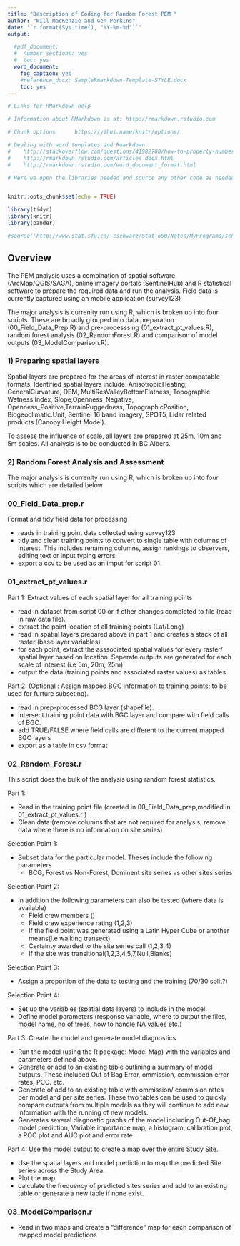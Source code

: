 ---
title: "Description of Coding for Random Forest PEM "
author: "Will MacKenzie and Gen Perkins"
date: '`r format(Sys.time(), "%Y-%m-%d")`'
output:

  #pdf_document:
  #  number_sections: yes
  #  toc: yes
  word_document:
    fig_caption: yes
    #reference_docx: SampleRmarkdown-Template-STYLE.docx
    toc: yes
---


```{r setup, include=FALSE}

# Links for RMarkdown help

# Information about RMarkdown is at: http://rmarkdown.rstudio.com

# Chunk options      https://yihui.name/knitr/options/

# Dealing with word templates and Rmarkdown
#    http://stackoverflow.com/questions/41982700/how-to-properly-number-headings-in-word-from-a-rmarkdown-document
#    http://rmarkdown.rstudio.com/articles_docx.html   
#    http://rmarkdown.rstudio.com/word_document_format.html

# Here we open the libraries needed and source any other code as needed


knitr::opts_chunk$set(echo = TRUE)

library(tidyr)
library(knitr)
library(pander)

#source('http://www.stat.sfu.ca/~cschwarz/Stat-650/Notes/MyPrograms/schwarz.functions.r')


```

## Overview 

The PEM analysis uses a combination of spatial software (ArcMap/QGIS/SAGA), online imagery portals (SentinelHub) and R statistical software to prepare the required data and run the analysis. Field data is currently captured using an mobile application (survey123)

The major analysis is currenlty run using R, which is broken up into four scripts. These are broadly grouped into data preparation (00_Field_Data_Prep.R) and pre-processsing (01_extract_pt_values.R), random forest analysis (02_RandomForest.R) and comparison of model outputs (03_ModelComparison.R). 


### 1) Preparing spatial layers 

Spatial layers are prepared for the areas of interest in raster compatable formats. Identified spatial layers include: AnisotropicHeating, GeneralCurvature, DEM,  MultiResValleyBottomFlatness, Topographic Wetness Index, Slope,Openness_Negative,
Openness_Positive,TerrainRuggedness, TopographicPosition, Biogeoclimatic.Unit, Sentinel 16 band imagery, SPOT5, Lidar related products (Canopy Height Model). 

To assess the influence of scale, all layers are prepared at 25m, 10m and 5m scales. All analysis is to be conducted in BC Albers.



### 2) Random Forest Analysis and Assessment 

The major analysis is currenlty run using R, which is broken up into four scripts which are detailed below


### 00_Field_Data_prep.r 
Format and tidy field data for processing 

- reads in training point data collected using survey123 
- tidy and clean training points to convert to single table with columns of interest. This includes renaming columns, assign rankings to observers, editing text or input typing errors. 
- export a csv to be used as an imput for script 01. 


### 01_extract_pt_values.r

Part 1: Extract values of each spatial layer for all training points 

- read in dataset from script 00 or if other changes completed to file (read in raw data file). 
- extract the point location of all training points (Lat/Long) 
- read in spatial layers prepared above in part 1 and creates a stack of all raster (base layer variables) 
- for each point, extract the asssociated spatial values for every raster/ spatial layer based on location. Seperate outputs are generated for each scale of interest (i.e 5m, 20m, 25m)
- output the data (training points and associated raster values) as tables. 

Part 2: (Optional : Assign mapped BGC information to training points; to be used for furture subseting). 

- read in prep-processed BCG layer (shapefile).
- intersect training point data with BGC layer and compare with field calls of BGC. 
- add TRUE/FALSE where field calls are different to the current mapped BGC layers
- export as a table in csv format 


### 02_Random_Forest.r
This script does the bulk of the analysis using random forest statistics. 

Part 1: 

- Read in the training point file (created in 00_Field_Data_prep,modified in 01_extract_pt_values.r )
- Clean data (remove columns that are not required for analysis, remove data where there is no information on site series)

Selection Point 1: 

- Subset data for the particular model. Theses include the following parameters 
    - BCG, Forest vs Non-Forest, Dominent site series vs other sites series
  
Selection Point 2: 

- In addition the following parameters can also be tested (where data is available) 
    - Field crew members () 
    - Field crew experience rating (1,2,3)
    - If the field point was generated using a Latin Hyper Cube or another means(i.e walking transect) 
    - Certainty awarded to the site series call  (1,2,3,4) 
    - If the site was transitional(1,2,3,4,5,7,Null,Blanks)
    
Selection Point 3:

- Assign a proportion of the data to testing and the training (70/30 split?)

Selection Point 4: 

- Set up the variables (spatial data layers) to include in the model. 
- Define model parameters (response variable, where to output the files, model name, no of trees, how to handle NA values etc.)


Part 3: Create the model and generate model diagnostics

- Run the model (using the R package: Model Map) with the variables and parameters defined above. 
- Generate or add to an existing table outlining a summary of model outputs. These included Out of Bag Error, ommission, commission error rates, PCC. etc. 
- Generate of add to an existing table with ommission/ commision rates per model and per site series. 
These two tables can be used to quickly compare outputs from multiple models as they will continue to add new information with the running of new models. 
- Generates several diagnostic graphs of the model including Out-Of_bag model prediction,  Variable importance map, a histogram, calibration plot, a ROC plot and AUC plot and error rate


Part 4: Use the model output to create a map over the entire Study Site. 

- Use the spatial layers and model prediction to map the predicted Site series across the Study Area.
- Plot the map 
- calculate the frequency of predicted sites series and add to an existing table or generate a new table if none exist. 


### 03_ModelComparison.r

- Read in two maps and create a "difference" map for each comparison of mapped model predictions 


